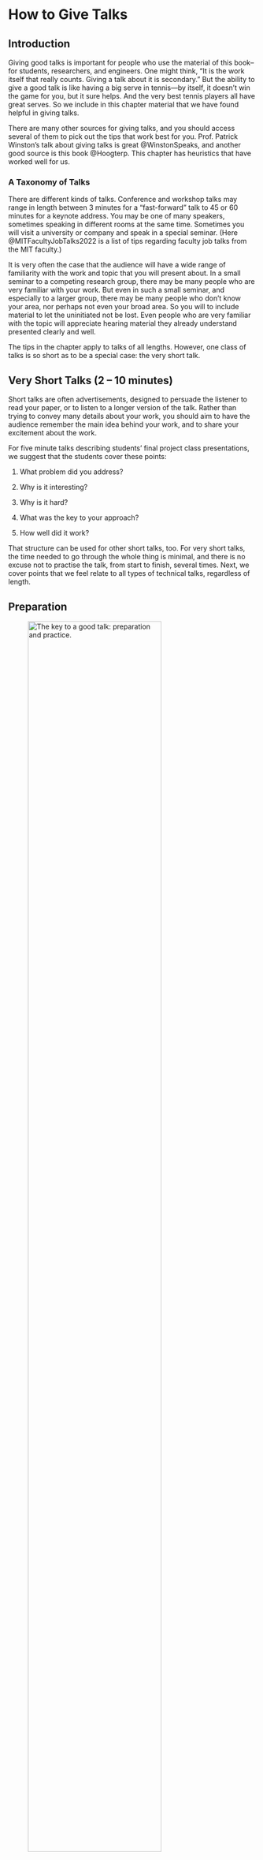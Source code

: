 # How to Give Talks {#sec-how_to_give_talks}

## Introduction

Giving good talks is important for people who use the material of this
book--for students, researchers, and engineers. One might think, "It is
the work itself that really counts. Giving a talk about it is
secondary." But the ability to give a good talk is like having a big
serve in tennis---by itself, it doesn't win the game for you, but it
sure helps. And the very best tennis players all have great serves. So
we include in this chapter material that we have found helpful in giving
talks.

There are many other sources for giving talks, and you should access
several of them to pick out the tips that work best for you. Prof.
Patrick Winston's talk about giving talks is great @WinstonSpeaks, and
another good source is this book @Hoogterp. This chapter has heuristics
that have worked well for us.

### A Taxonomy of Talks

There are different kinds of talks. Conference and workshop talks may
range in length between 3 minutes for a "fast-forward" talk to 45 or 60
minutes for a keynote address. You may be one of many speakers,
sometimes speaking in different rooms at the same time. Sometimes you
will visit a university or company and speak in a special seminar. (Here
@MITFacultyJobTalks2022 is a list of tips regarding faculty job talks
from the MIT faculty.)

It is very often the case that the audience will have a wide range of
familiarity with the work and topic that you will present about. In a
small seminar to a competing research group, there may be many people
who are very familiar with your work. But even in such a small seminar,
and especially to a larger group, there may be many people who don't
know your area, nor perhaps not even your broad area. So you will to
include material to let the uninitiated not be lost. Even people who are
very familiar with the topic will appreciate hearing material they
already understand presented clearly and well.

The tips in the chapter apply to talks of all lengths. However, one
class of talks is so short as to be a special case: the very short talk.

## Very Short Talks (2 -- 10 minutes)

Short talks are often advertisements, designed to persuade the listener
to read your paper, or to listen to a longer version of the talk. Rather
than trying to convey many details about your work, you should aim to
have the audience remember the main idea behind your work, and to share
your excitement about the work.

For five minute talks describing students' final project class
presentations, we suggest that the students cover these points:

1.  What problem did you address?

2.  Why is it interesting?

3.  Why is it hard?

4.  What was the key to your approach?

5.  How well did it work?

That structure can be used for other short talks, too. For very short
talks, the time needed to go through the whole thing is minimal, and
there is no excuse not to practise the talk, from start to finish,
several times. Next, we cover points that we feel relate to all types of
technical talks, regardless of length.

## Preparation



![The key to a good talk:  preparation and practice.](figures/how_to_give_talks/speaker.jpg){width="80%" #fig-speaker}

We believe the keys to both a good talk and to overcoming nerves are the
same: prepare and practice. Think through your talk. It's almost always
better to give a talk from notes than to read it from a script--the
audience feels you're speaking to them so it's easier for them to pay
attention. But for people giving a talk in a language that they are not
comfortable with, writing out a script ahead of time may be a better
solution. There may be parts of the talk that you feel are difficult to
get through. For those parts, even for a native speaker, it may help to
write out what you plan to say. When you give the talk, you may ignore
the script, but having written it out once will make it easier to say.

Think through the talk and find the story--how one part relates to the
next. If you can't find that story, you may want to reorder the
presentation to create a good story.

When you can, you should visit the room you'll be speaking in to
identify any issues that may come up. Will you be blocking anyone as you
stand at the lectern to give the talk? Will there be someone there to
help you set up? You should decide how to position yourself so that you
can see your presentation, and also engage well with the audience.

## Nervousness

One of us writes, "I used to be a nervous public speaker. I still find
the hours before giving a presentation to be stressful. I'm always
reviewing my talk to try to improve it or to track down the answers to
questions I think someone might ask me. The more I prepare, and the
better I know the lecture material, the less stressed I am.\"

A great cure for nervousness is to practice the talk aloud. Practice by
yourself. Practice in front of your friends.

One approach @Hoogterp to calming nervousness is to remind yourself,
"Get over it. They're not there to see you, they're there to hear the
information. Just convey the information to them."

Some find this quote, attributed to Dr. Rob Gilbert @Gilbert, to be
helpful: "It's all right to have butterflies in your stomach. Your job
is to get them to fly in formation."

## Your Distracted Audience

Before giving a talk, your mental image of the audience may be of many
people, listening to your every word. In reality, on most every speaking
situation, your audience is a collection of people who are checking
their social media or email, looking on their laptops for other talks to
attend, or are hungry or fidgety. How does one speak to such an
audience? We have to practise and prepare in order to engage the
audience.

## Ways to Engage the Audience

In the middle of Patrick Winston's talk about public speaking
@WinstonSpeaks, he asks the audience the question, "Can you think of a
technique to get the audience more engaged in the talk?" The answer, of
course, is to ask them questions.

Bill Hoogterp @Hoogterp expands on that: "The audience is like a sheep
dog, always wanting to be working. Give the audience something to work
on while they're listening to you. 'Four' pushes people back, while 'two
plus two' draws them in.\" You might pose a sub-problem to them that you
had to address in your work, to get them thinking about how to solve
that problem. Then they'll be more receptive to hear your solution.

### Layer Your Talk

It's often easier for the audience to listen to your talk if you layer
it---provide verbal cues for new concepts and transitions between
sections of the talk. This helps even the attentive listener to follow
the structure of your talk. It keeps the distracted listener from being
completely lost. The distracted listener, only listening for the verbal
headings of your talk, may hear, "The probability of an observation has
three terms to it. $\ldots$ blah blah blah blah $\ldots$ So that gives
us the objective function we want to optimize. Now, how do we find the
optimal value? There are two approaches you can take. $\ldots$ blah blah
blah blah So now, with these tools in hand, we can apply this methods to
real images. $\ldots$ blah blah blah blah $\ldots$\" Your verbal cues
can help even a distracted listener follow your main points.

You can also make your talk easier to follow if you add verbal
dynamics---variations in speed or intensity. Find a part of the talk
that is particularly special to you and let that show through. One of us
writes, \"When I gave talks about image deblurring, I would emphasize
one aspect that I particularly enjoy: 'I love this problem; it's
beautifully underdetermined. There are many ways we can explain a blurry
image. It could be that that's what was there in the world--- we took a
sharp picture of a world that happened to look blurry. Or we took a
blurred image of a sharp world.' \" The audience loves to watch you be
excited about something!

### People Like to See a Good Fight

As described by @Adelson95, the audience loves to watch a good fight. You can set up a fight between two competing conjectures. For example, you might say, "The flat earth theory predicts that ships will appear on the horizon as small versions of the complete ship. Under that theory, you’d expect approaching ships to appear as in Figure @fig-boats-a. Conversely, the round earth theory predicts that the top of the sails will appear first, then gradually the rest of the ship below it, resulting in approaching ships looking as in Figure @fig-boats-b. The audience waits with anticipation as you show them the result from your experiment, Figure @fig-boats-c, thus revealing the winning theory."

::: {#fig-boats layout-ncol=3}

![The appearance of ships approaching a port, from the flat-earth theory.](figures/how_to_give_talks/boatsflat.jpg){#fig-boats-a width=100%}

![Their appearance as predicted by the round-earth theory.](figures/how_to_give_talks/boatsround.jpg){#fig-boats-b width=100%}

![The experimental evidence: a photograph of ships approaching a port.](figures/how_to_give_talks/boatsphoto.jpg){#fig-boats-c width=100%}

Fig (a) The appearance of ships approaching a port, from the flat-earth theory. (b) Their appearance as predicted by the round-earth theory. (c) The experimental evidence: a photograph of ships approaching a port @mnsomero
:::

## Show Yourself to the Audience

In a lovely video, the actor Alan Alda describes the importance of
connecting with the audience in scientific presentations @AlanAlda. Alda
noted the improvement in scientific speaking of volunteers after they
engaged in improvisational theater exercises. After the exercises, the
volunteers were primed to engage and connect with others, and their
scientific talks sparkled.

Here's what we think an audience wants from a technical talk: (a) To
have one part follow from another and make sense. (b) To learn a few
things. (c) To connect with the speaker, to share their excitement for
the topic. They want to watch you love something!

### How to End the Talk

How should you end your talk? A common, but awkward, way is to end by
asking, "Are there any questions?" The audience wants to clap at the end
of a talk, but with that ending, they don't know whether to applaud or
to ask a question, and they're likely to give only scattered applause
@Adelson95. Better is to close with "Thank you." The audience then knows
it's their time to applaud, and they will. Then you can ask for
questions.

We note that Patrick Winston disagrees with ending a talk with \"thank
you\" @WinstonSpeaks. He didn't like the implication that the audience
was doing you some favor for attending your talk, and preferred to
remind the audience of how he has kept his earlier promise to them
regarding what they would learn after they listened to his talk.

## Concluding Remarks

Prepare and practice your talks! As you give the talk, let the audience
see how much you enjoy what you've worked on. Follow-up with the
references in this chapter to find the collection of talk tips that
works best for you. Preparation and rehearsal are the best cures we know
of for nervousness about giving a talk.
